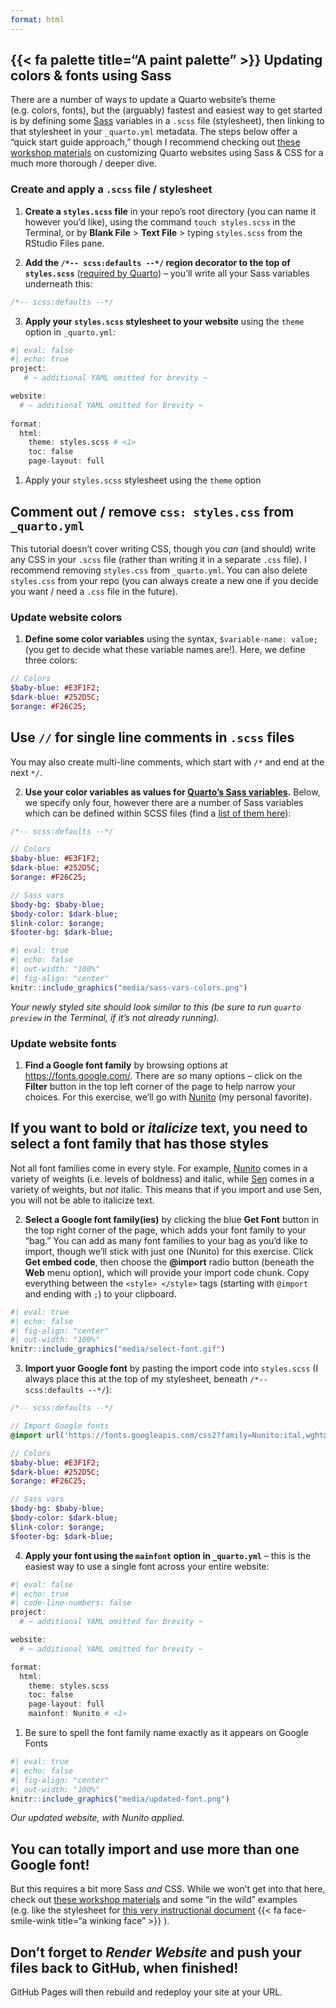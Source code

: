 ```yaml
---
format: html
---
```


## {{< fa palette title="A paint palette" >}} Updating colors & fonts using Sass

There are a number of ways to update a Quarto website's theme (e.g. colors, fonts), but the (arguably) fastest and easiest way to get started is by defining some [Sass](https://sass-lang.com/) variables in a `.scss` file (stylesheet), then linking to that stylesheet in your `_quarto.yml` metadata. The steps below offer a "quick start guide approach," though I recommend checking out [these workshop materials](https://ucsb-meds.github.io/customizing-quarto-websites/#/title-slide) on customizing Quarto websites using Sass & CSS for a much more thorough / deeper dive.

### Create and apply a `.scss` file / stylesheet

1. **Create a `styles.scss` file** in your repo's root directory (you can name it however you'd like), using the command `touch styles.scss` in the Terminal, or by **Blank File** > **Text File** > typing `styles.scss` from the RStudio Files pane.

2. **Add the `/*-- scss:defaults --*/` region decorator to the top of `styles.scss`** ([required by Quarto](https://quarto.org/docs/output-formats/html-themes-more.html)) – you’ll write all your Sass variables underneath this:

```sass
/*-- scss:defaults --*/
```

3. **Apply your `styles.scss` stylesheet to your website** using the `theme` option in `_quarto.yml`:

```r
#| eval: false
#| echo: true
project:
   # ~ additional YAML omitted for brevity ~

website:
  # ~ additional YAML omitted for brevity ~
  
format:
  html:
    theme: styles.scss # <1>
    toc: false
    page-layout: full
```
1. Apply your `styles.scss` stylesheet using the `theme` option

::: {.callout-note collapse="true"}
## **Comment out / remove `css: styles.css` from `_quarto.yml`**

This tutorial doesn't cover writing CSS, though you *can* (and should) write any CSS in your `.scss` file (rather than writing it in a separate `.css` file). I recommend removing `styles.css` from `_quarto.yml`. You can also delete `styles.css` from your repo (you can always create a new one if you decide you want / need a `.css` file in the future).
:::

### Update website colors 

1. **Define some color variables** using the syntax, `$variable-name: value;` (you get to decide what these variable names are!). Here, we define three colors: 

```sass
// Colors
$baby-blue: #E3F1F2;
$dark-blue: #252D5C;
$orange: #F26C25;
```

::: {.callout-tip}
## **Use `//` for single line comments in `.scss` files**

You may also create multi-line comments, which start with `/*` and end at the next `*/`.
:::

2. **Use your color variables as values for [Quarto’s Sass variables](https://quarto.org/docs/output-formats/html-themes.html#sass-variables).** Below, we specify only four, however there are a number of Sass variables which can be defined within SCSS files (find a [list of them here](https://quarto.org/docs/output-formats/html-themes.html#sass-variables)):

```sass
/*-- scss:defaults --*/

// Colors
$baby-blue: #E3F1F2;
$dark-blue: #252D5C;
$orange: #F26C25;

// Sass vars
$body-bg: $baby-blue;
$body-color: $dark-blue; 
$link-color: $orange; 
$footer-bg: $dark-blue;
```

```r
#| eval: true
#| echo: false
#| out-width: "100%"
#| fig-align: "center"
knitr::include_graphics("media/sass-vars-colors.png")
```

::: {.center-text .gray-text}
*Your newly styled site should look similar to this (be sure to run `quarto preview` in the Terminal, if it's not already running).*
:::

### Update website fonts

1. **Find a Google font family** by browsing options at <https://fonts.google.com/>. There are *so* many options -- click on the **Filter** button in the top left corner of the page to help narrow your choices. For this exercise, we'll go with [Nunito](https://fonts.google.com/specimen/Nunito?query=nunito) (my personal favorite).

::: {.callout-tip}
## **If you want to bold or *italicize* text, you need to select a font family that has those styles**

Not all font families come in every style. For example, [Nunito](https://fonts.google.com/specimen/Nunito?query=nunito) comes in a variety of weights (i.e. levels of boldness) and italic, while [Sen](https://fonts.google.com/specimen/Sen?query=sen) comes in a variety of weights, but *not* italic. This means that if you import and use Sen, you will not be able to italicize text.
:::

2. **Select a Google font family(ies)** by clicking the blue **Get Font** button in the top right corner of the page, which adds your font family to your "bag." You can add as many font families to your bag as you'd like to import, though we'll stick with just one (Nunito) for this exercise. Click **Get embed code**, then choose the **@import** radio button (beneath the **Web** menu option), which will provide your import code chunk. Copy everything between the `<style> </style>` tags (starting with `@import` and ending with `;`) to your clipboard.

```r
#| eval: true
#| echo: false
#| fig-align: "center"
#| out-width: "100%"
knitr::include_graphics("media/select-font.gif")
```

3. **Import yuor Google font** by pasting the import code into `styles.scss` (I always place this at the top of my stylesheet, beneath `/*-- scss:defaults --*/`):

```sass
/*-- scss:defaults --*/

// Import Google fonts
@import url('https://fonts.googleapis.com/css2?family=Nunito:ital,wght@0,200..1000;1,200..1000&display=swap');

// Colors
$baby-blue: #E3F1F2;
$dark-blue: #252D5C;
$orange: #F26C25;

// Sass vars
$body-bg: $baby-blue;
$body-color: $dark-blue; 
$link-color: $orange; 
$footer-bg: $dark-blue;
```

4. **Apply your font using the `mainfont` option in `_quarto.yml`** -- this is the easiest way to use a single font across your entire website:

```r
#| eval: false
#| echo: true
#| code-line-numbers: false
project:
  # ~ additional YAML omitted for brevity ~

website:
  # ~ additional YAML omitted for brevity ~

format:
  html:
    theme: styles.scss
    toc: false
    page-layout: full
    mainfont: Nunito # <1>
```
1. Be sure to spell the font family name exactly as it appears on Google Fonts

```r
#| eval: true
#| echo: false
#| fig-align: "center"
#| out-width: "100%"
knitr::include_graphics("media/updated-font.png")
```

::: {.center-text .gray-text}
*Our updated website, with Nunito applied.*
:::

::: {.callout-tip}
## **You can totally import and use more than one Google font!**

But this requires a bit more Sass *and* CSS. While we won't get into that here, check out [these workshop materials](https://ucsb-meds.github.io/customizing-quarto-websites/#/title-slide) and some "in the wild" examples (e.g. like the stylesheet for [this very instructional document](https://github.com/samanthacsik/OHI-quarto-websites/blob/main/OHI-styles.scss) {{< fa face-smile-wink title="a winking face" >}} ).
:::

::: {.callout-important}
## **Don't forget to *Render Website* and push your files back to GitHub, when finished!**

GitHub Pages will then rebuild and redeploy your site at your URL.
:::

